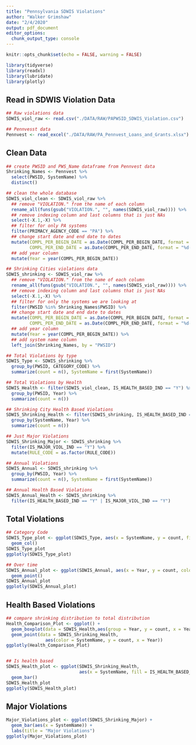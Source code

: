 ```yaml
---
title: "Pennsylvania SDWIS Violations"
author: "Walker Grimshaw"
date: "2/4/2020"
output: pdf_document
editor_options: 
  chunk_output_type: console
---
```


```r
knitr::opts_chunk$set(echo = FALSE, warning = FALSE)

library(tidyverse)
library(readxl)
library(lubridate)
library(plotly)
```

## Read in SDWIS Violation Data

```r
## Raw violations data
SDWIS_viol_raw <- read.csv("./DATA/RAW/PAPWSID_SDWIS_Violation.csv")

## Pennvesst data
Pennvest <- read_excel("./DATA/RAW/PA_Pennvest_Loans_and_Grants.xlsx")
```

## Clean Data

```r
## create PWSID and PWS_Name dataframe from Pennvest data
Shrinking_Names <- Pennvest %>%
  select(PWSID, SystemName) %>%
  distinct()

## clean the whole database
SDWIS_viol_clean <- SDWIS_viol_raw %>%
  ## remove "VIOLATION." from the name of each column
  rename_all(funs(gsub("VIOLATION.", "", names(SDWIS_viol_raw)))) %>%
  ## remove indexing column and last columns that is just NAs
  select(-X.1,-X) %>%
  ## filter for only PA systems
  filter(PRIMACY_AGENCY_CODE == "PA") %>%
  ## change start date and end date to dates
  mutate(COMPL_PER_BEGIN_DATE = as.Date(COMPL_PER_BEGIN_DATE, format = "%d-%b-%y"),
         COMPL_PER_END_DATE = as.Date(COMPL_PER_END_DATE, format = "%d-%b-%y")) %>%
  ## add year column
  mutate(Year = year(COMPL_PER_BEGIN_DATE))

## Shrinking Cities violations data
SDWIS_shrinking <- SDWIS_viol_raw %>%
  ## remove "VIOLATION." from the name of each column
  rename_all(funs(gsub("VIOLATION.", "", names(SDWIS_viol_raw)))) %>%
  ## remove indexing column and last columns that is just NAs
  select(-X.1,-X) %>%
  ## filter for only the systems we are looking at
  filter(PWSID %in% Shrinking_Names$PWSID) %>%
  ## change start date and end date to dates
  mutate(COMPL_PER_BEGIN_DATE = as.Date(COMPL_PER_BEGIN_DATE, format = "%d-%b-%y"),
         COMPL_PER_END_DATE = as.Date(COMPL_PER_END_DATE, format = "%d-%b-%y")) %>%
  ## add year column
  mutate(Year = year(COMPL_PER_BEGIN_DATE)) %>%
  ## add system name column
  left_join(Shrinking_Names, by = "PWSID")

## Total Violations by type
SDWIS_Type <- SDWIS_shrinking %>%
  group_by(PWSID, CATEGORY_CODE) %>%
  summarize(count = n(), SystemName = first(SystemName))

## Total Violations by Health
SDWIS_Health <- filter(SDWIS_viol_clean, IS_HEALTH_BASED_IND == "Y") %>%
  group_by(PWSID, Year) %>%
  summarize(count = n())

## Shrinking City Health Based Violations
SDWIS_Shrinking_Health <- filter(SDWIS_shrinking, IS_HEALTH_BASED_IND == "Y") %>%
  group_by(SystemName, Year) %>%
  summarize(count = n())

## Just Major Violations
SDWIS_Shrinking_Major <- SDWIS_shrinking %>%
  filter(IS_MAJOR_VIOL_IND == "Y") %>%
  mutate(RULE_CODE = as.factor(RULE_CODE))

## Annual Violations
SDWIS_Annual <- SDWIS_shrinking %>%
  group_by(PWSID, Year) %>%
  summarize(count = n(), SystemName = first(SystemName))

## Annual Health Based Violations
SDWIS_Annual_Health <- SDWIS_shrinking %>%
  filter(IS_HEALTH_BASED_IND == "Y" | IS_MAJOR_VIOL_IND == "Y")

```

## Total Violations

```r
## Category Code
SDWIS_Type_plot <- ggplot(SDWIS_Type, aes(x = SystemName, y = count, fill = CATEGORY_CODE)) +
  geom_col()
SDWIS_Type_plot
ggplotly(SDWIS_Type_plot)

## Over time
SDWIS_Annual_plot <- ggplot(SDWIS_Annual, aes(x = Year, y = count, color = SystemName)) +
  geom_point()
SDWIS_Annual_plot
ggplotly(SDWIS_Annual_plot)


```


## Health Based Violations

```r
## compare shrinking distribution to total distribution
Health_Comparison_Plot <- ggplot() +
  geom_boxplot(data = SDWIS_Health,aes(group = Year, y = count, x = Year)) +
  geom_point(data = SDWIS_Shrinking_Health,
               aes(color = SystemName, y = count, x = Year))
ggplotly(Health_Comparison_Plot)


## Is health based
SDWIS_Health_plot <- ggplot(SDWIS_Shrinking_Health,
                            aes(x = SystemName, fill = IS_HEALTH_BASED_IND)) +
  geom_bar()
SDWIS_Health_plot
ggplotly(SDWIS_Health_plot)


```

## Major Violations

```r
Major_Violations_plot <- ggplot(SDWIS_Shrinking_Major) +
  geom_bar(aes(x = SystemName)) +
  labs(title = "Major Violations")
ggplotly(Major_Violations_plot)
```

